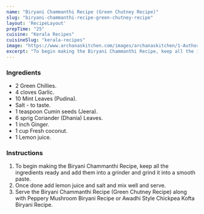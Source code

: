 ---
name: "Biryani Chammanthi Recipe (Green Chutney Recipe)"
slug: "biryani-chammanthi-recipe-green-chutney-recipe"
layout: 'RecipeLayout'
prepTime: "25"
cuisine: "Kerala Recipes"
cuisineSlug: "kerala-recipes"
image: "https://www.archanaskitchen.com/images/archanaskitchen/1-Author/sibyl_sunitha/Biriyani_Chammanthi_Recipe_Green_Chutney_Recipe.jpg"
excerpt: "To begin making the Biryani Chammanthi Recipe, keep all the ingredients ready and add them into a grinder and grind it into a smooth paste"
---

### Ingredients

- 2 Green Chillies.
- 4 cloves Garlic.
- 10 Mint Leaves (Pudina).
- Salt - to taste.
- 1 teaspoon Cumin seeds (Jeera).
- 6 sprig Coriander (Dhania) Leaves.
- 1 inch Ginger.
- 1 cup Fresh coconut.
- 1 Lemon juice.

### Instructions

1. To begin making the Biryani Chammanthi Recipe, keep all the ingredients ready and add them into a grinder and grind it into a smooth paste.
1. Once done add lemon juice and salt and mix well and serve.
1. Serve the Biryani Chammanthi Recipe (Green Chutney Recipe) along with Peppery Mushroom Biryani Recipe or Awadhi Style Chickpea Kofta Biryani Recipe.
